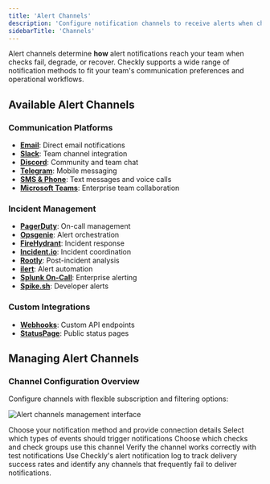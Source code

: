 ```yaml
---
title: 'Alert Channels'
description: 'Configure notification channels to receive alerts when checks fail, degrade, or recover. Choose from email, Slack, webhooks, PagerDuty, SMS, and custom integrations.'
sidebarTitle: 'Channels'
---
```


Alert channels determine **how** alert notifications reach your team when checks fail, degrade, or recover. Checkly supports a wide range of notification methods to fit your team's communication preferences and operational workflows.

## Available Alert Channels

### Communication Platforms
- [**Email**](/integrations/alerts/email): Direct email notifications
- [**Slack**](/integrations/alerts/slack): Team channel integration  
- [**Discord**](/integrations/alerts/discord): Community and team chat
- [**Telegram**](/integrations/alerts/telegram): Mobile messaging
- [**SMS & Phone**](/integrations/alerts/sms): Text messages and voice calls
- [**Microsoft Teams**](/integrations/alerts/msteams): Enterprise team collaboration

### Incident Management
- [**PagerDuty**](/integrations/incident-management/pagerduty): On-call management
- [**Opsgenie**](/integrations/incident-management/opsgenie): Alert orchestration
- [**FireHydrant**](/integrations/incident-management/firehydrant): Incident response
- [**Incident.io**](/integrations/incident-management/incidentio): Incident coordination
- [**Rootly**](/integrations/incident-management/rootly): Post-incident analysis
- [**ilert**](/integrations/incident-management/ilert): Alert automation
- [**Splunk On-Call**](/integrations/incident-management/splunk_on_call): Enterprise alerting
- [**Spike.sh**](/integrations/alerts/spike): Developer alerts

### Custom Integrations
- [**Webhooks**](/integrations/alerts/webhooks): Custom API endpoints
- [**StatusPage**](/integrations/alerts/statuspage): Public status pages

## Managing Alert Channels

### Channel Configuration Overview

Configure channels with flexible subscription and filtering options:

![Alert channels management interface](/images/docs/images/alerting/alert-channels.png)

<Steps>
<Step title="Create Alert Channel">
Choose your notification method and provide connection details
</Step>

<Step title="Configure Alert Types">
Select which types of events should trigger notifications
</Step>

<Step title="Subscribe Checks">
Choose which checks and check groups use this channel
</Step>

<Step title="Test Integration">
Verify the channel works correctly with test notifications
</Step>
</Steps>


<Tip>
Use Checkly's alert notification log to track delivery success rates and identify any channels that frequently fail to deliver notifications.
</Tip>
